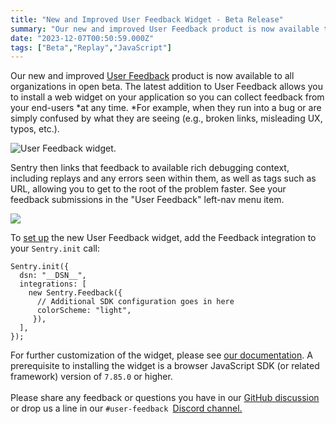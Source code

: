 ```yaml
---
title: "New and Improved User Feedback Widget - Beta Release"
summary: "Our new and improved User Feedback product is now available to all organizations in open beta. The latest addition to User Feedback allows you to install a..."
date: "2023-12-07T00:50:59.000Z"
tags: ["Beta","Replay","JavaScript"]
---
```


  Our new and improved [User Feedback](https://docs.sentry.io/product/user-feedback/) product is now available to all organizations in open beta. The latest addition to User Feedback allows you to install a web widget on your application so you can collect feedback from your end-users *at any time. *For example, when they run into a bug or are simply confused by what they are seeing (e.g., broken links, misleading UX, typos, etc.).

![User Feedback widget.](https://docs.sentry.io/static/351bd9630ab2157a61113a70d8b99154/c1b63/user-feedback-widget.png)

Sentry then links that feedback to available rich debugging context, including replays and any errors seen within them, as well as tags such as URL, allowing you to get to the root of the problem faster. See your feedback submissions in the "User Feedback" left-nav menu item.

![](/changelog/new-and-improved-user-feedback-widget-beta-release-1.jpg)

To [set up](https://docs.sentry.io/platforms/javascript/user-feedback/#user-feedback-widget) the new User Feedback widget, add the Feedback integration to your `Sentry.init` call:

```
Sentry.init({
  dsn: "__DSN__",
  integrations: [
    new Sentry.Feedback({
      // Additional SDK configuration goes in here
      colorScheme: "light",
     }),
  ],
});
```

For further customization of the widget, please see [our documentation](https://docs.sentry.io/platforms/javascript/user-feedback/configuration/). A prerequisite to installing the widget is a browser JavaScript SDK (or related framework) version of `7.85.0` or higher.\
\
Please share any feedback or questions you have in our [GitHub discussion](https://github.com/getsentry/sentry/discussions/60134) or drop us a line in our `#user-feedback `[Discord channel.](https://discord.com/invite/sentry)

